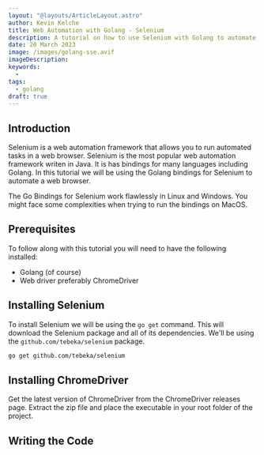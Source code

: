 ```yaml
---
layout: "@layouts/ArticleLayout.astro"
author: Kevin Kelche
title: Web Automation with Golang - Selenium
description: A tutorial on how to use Selenium with Golang to automate web browsers.
date: 20 March 2023
image: /images/golang-sse.avif
imageDescription:
keywords:
  -
tags:
  - golang
draft: true
---
```



## Introduction

Selenium is a web automation framework that allows you to run automated tasks in a web browser. Selenium is the most popular web automation framework writen in Java. It is has bindings for many languages including Golang. In this tutorial we will be using the Golang bindings for Selenium to automate a web browser.

<Nugget>
  <p>
    The Go Bindings for Selenium work flawlessly in Linux and Windows. You might
    face some complexities when trying to run the bindings on MacOS.
  </p>
</Nugget>

## Prerequisites

To follow along with this tutorial you will need to have the following installed:

- Golang (of course)
- Web driver preferably ChromeDriver

## Installing Selenium

To install Selenium we will be using the `go get` command. This will download the Selenium package and all of its dependencies. We'll be using the `github.com/tebeka/selenium` package.

```bash
go get github.com/tebeka/selenium
```

## Installing ChromeDriver

Get the latest version of ChromeDriver from the <Link url="https://chromedriver.chromium.org/downloads">ChromeDriver releases </Link> page. Extract the zip file and place the executable in your root folder of the project.

## Writing the Code
